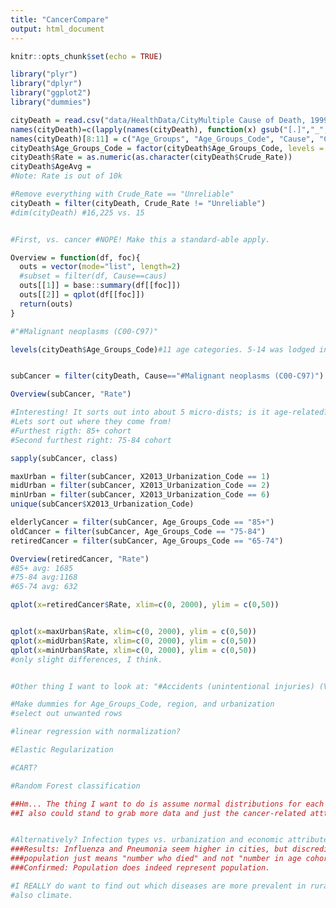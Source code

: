 ```yaml
---
title: "CancerCompare"
output: html_document
---
```


```r
knitr::opts_chunk$set(echo = TRUE)
```
```r
library("plyr")
library("dplyr")
library("ggplot2")
library("dummies")
```

```r
cityDeath = read.csv("data/HealthData/CityMultiple Cause of Death, 1999-2014.txt", sep="\t")
names(cityDeath)=c(lapply(names(cityDeath), function(x) gsub("[.]","_",x) ))
names(cityDeath)[8:11] = c("Age_Groups", "Age_Groups_Code", "Cause", "Cause_Code")
cityDeath$Age_Groups_Code = factor(cityDeath$Age_Groups_Code, levels = c("","1","1-4","5-14","15-24","25-34","35-44","45-54","55-64","65-74","75-84","85+") )
cityDeath$Rate = as.numeric(as.character(cityDeath$Crude_Rate))
cityDeath$AgeAvg = 
#Note: Rate is out of 10k

#Remove everything with Crude_Rate == "Unreliable"
cityDeath = filter(cityDeath, Crude_Rate != "Unreliable")
#dim(cityDeath) #16,225 vs. 15



```

```r
#First, vs. cancer #NOPE! Make this a standard-able apply.

Overview = function(df, foc){
  outs = vector(mode="list", length=2)
  #subset = filter(df, Cause==caus)
  outs[[1]] = base::summary(df[[foc]])
  outs[[2]] = qplot(df[[foc]])
  return(outs)
}

#"#Malignant neoplasms (C00-C97)"

levels(cityDeath$Age_Groups_Code)#11 age categories. 5-14 was lodged in an obviously-wrong slot.


subCancer = filter(cityDeath, Cause=="#Malignant neoplasms (C00-C97)")

Overview(subCancer, "Rate")

#Interesting! It sorts out into about 5 micro-dists; is it age-related?
#Lets sort out where they come from!
#Furthest rigth: 85+ cohort
#Second furthest right: 75-84 cohort

sapply(subCancer, class)

maxUrban = filter(subCancer, X2013_Urbanization_Code == 1)
midUrban = filter(subCancer, X2013_Urbanization_Code == 2)
minUrban = filter(subCancer, X2013_Urbanization_Code == 6)
unique(subCancer$X2013_Urbanization_Code)

elderlyCancer = filter(subCancer, Age_Groups_Code == "85+")
oldCancer = filter(subCancer, Age_Groups_Code == "75-84")
retiredCancer = filter(subCancer, Age_Groups_Code == "65-74")

Overview(retiredCancer, "Rate")
#85+ avg: 1685
#75-84 avg:1168
#65-74 avg: 632

qplot(x=retiredCancer$Rate, xlim=c(0, 2000), ylim = c(0,50))


qplot(x=maxUrban$Rate, xlim=c(0, 2000), ylim = c(0,50))
qplot(x=midUrban$Rate, xlim=c(0, 2000), ylim = c(0,50))
qplot(x=minUrban$Rate, xlim=c(0, 2000), ylim = c(0,50))
#only slight differences, I think.


#Other thing I want to look at: "#Accidents (unintentional injuries) (V01-X59,Y85-Y86)"

```

```r
#Make dummies for Age_Groups_Code, region, and urbanization
#select out unwanted rows

#linear regression with normalization?

#Elastic Regularization

#CART?

#Random Forest classification

##Hm... The thing I want to do is assume normal distributions for each of age groups...
##I also could stand to grab more data and just the cancer-related atttributes


#Alternatively? Infection types vs. urbanization and economic attributes of areas.
###Results: Influenza and Pneumonia seem higher in cities, but discredit this if it turns out that
###population just means "number who died" and not "number in age cohort".
###Confirmed: Population does indeed represent population.

#I REALLY do want to find out which diseases are more prevalent in rural vs. urban areas...
#also climate.


```
